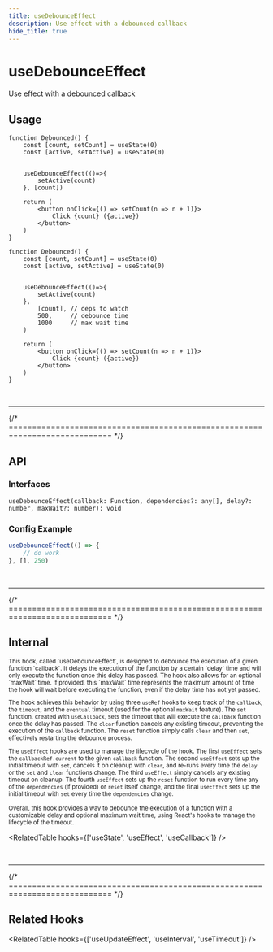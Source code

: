 ```yaml
---
title: useDebounceEffect
description: Use effect with a debounced callback
hide_title: true
---
```




<MainText>
<h1>useDebounceEffect</h1>
Use effect with a debounced callback
</MainText>






## Usage

<Tabs>

<TabItem value='simple' label='Simple'>

```tsx live
function Debounced() {
    const [count, setCount] = useState(0)
    const [active, setActive] = useState(0)


    useDebounceEffect(()=>{
        setActive(count)
    }, [count])

    return (
        <button onClick={() => setCount(n => n + 1)}>
            Click {count} ({active})
        </button>
    )
}
```

</TabItem>

<TabItem value='advanced' label='Advanced'>

```tsx live
function Debounced() {
    const [count, setCount] = useState(0)
    const [active, setActive] = useState(0)


    useDebounceEffect(()=>{
        setActive(count)
    }, 
        [count], // deps to watch
        500,     // debounce time
        1000     // max wait time
    )

    return (
        <button onClick={() => setCount(n => n + 1)}>
            Click {count} ({active})
        </button>
    )
}
```

</TabItem>




</Tabs>














<br />
<hr />
{/* ============================================================================ */}


## API 

### Interfaces
```tsx
useDebounceEffect(callback: Function, dependencies?: any[], delay?: number, maxWait?: number): void
```

### Config Example

```ts
useDebounceEffect(() => {
    // do work
}, [], 250)
```















<br />
<hr />
{/* ============================================================================ */}



## Internal


<small>
This hook, called `useDebounceEffect`, is designed to debounce the execution of a given function 
`callback`. It delays the execution of the function by a certain `delay` time and will only execute 
the function once this delay has passed. The hook also allows for an optional `maxWait` time. 
If provided, this `maxWait` time represents the maximum amount of time the hook will wait before 
executing the function, even if the delay time has not yet passed.

The hook achieves this behavior by using three `useRef` hooks to keep track of the `callback`, the 
`timeout`, and the `eventual` timeout (used for the optional `maxWait` feature). The `set` function, 
created with `useCallback`, sets the timeout that will execute the `callback` function once the 
delay has passed. The `clear` function cancels any existing timeout, preventing the execution of the 
`callback` function. The `reset` function simply calls `clear` and then `set`, effectively 
restarting the debounce process.

The `useEffect` hooks are used to manage the lifecycle of the hook. The first `useEffect` sets the 
`callbackRef.current` to the given `callback` function. The second `useEffect` sets up the initial 
timeout with `set`, cancels it on cleanup with `clear`, and re-runs every time the `delay` or the 
`set` and `clear` functions change. The third `useEffect` simply cancels any existing timeout on 
cleanup. The fourth `useEffect` sets up the `reset` function to run every time any of the 
`dependencies` (if provided) or `reset` itself change, and the final `useEffect` sets up the 
initial timeout with `set` every time the `dependencies` change.

Overall, this hook provides a way to debounce the execution of a function with a customizable 
delay and optional maximum wait time, using React's hooks to manage the lifecycle of the timeout.
</small>

<RelatedTable hooks={['useState', 'useEffect', 'useCallback']} />



<br />
<hr />
{/* ============================================================================ */}



## Related Hooks


<RelatedTable hooks={['useUpdateEffect', 'useInterval', 'useTimeout']} />


<!-- ignore-### Return Values -->
<!-- ignore-## Hook Methods -->
